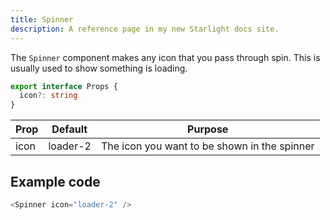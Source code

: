 ```yaml
---
title: Spinner
description: A reference page in my new Starlight docs site.
---
```



The `Spinner` component makes any icon that you pass through spin. This is usually used to show something is loading.

```ts
export interface Props {
  icon?: string
}
```

| Prop | Default | Purpose |
| ----------- | ----------- | ----------- |
| icon | loader-2 | The icon you want to be shown in the spinner |

## Example code

```js title="index.astro"
<Spinner icon="loader-2" />
```

<Showcase>
  <Spinner icon="loader-2" />
</Showcase>
